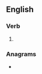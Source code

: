 ==English==

===Verb===
{{head|en|present participle}}

# {{present participle of|coact|lang=en|nocat=1}}

===Anagrams===
* {{anagrams|en|a=accginot|cognatic}}